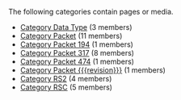 <!-- DO NOT EDIT THIS FILE, CODE AUTOMATICALLY GENERATED BY category.sh -->
The following categories contain pages or media.
* [[Category Data Type]] (3 members)
* [[Category Packet]] (11 members)
* [[Category Packet 194]] (1 members)
* [[Category Packet 317]] (8 members)
* [[Category Packet 474]] (1 members)
* [[Category Packet {{{revision}}}]] (1 members)
* [[Category RS2]] (4 members)
* [[Category RSC]] (5 members)
